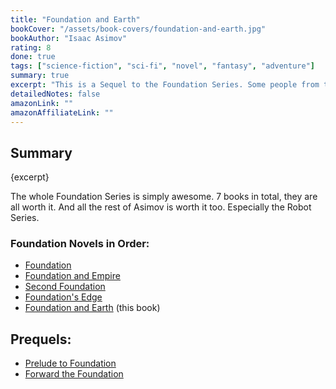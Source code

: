 ```yaml
---
title: "Foundation and Earth"
bookCover: "/assets/book-covers/foundation-and-earth.jpg"
bookAuthor: "Isaac Asimov"
rating: 8
done: true
tags: ["science-fiction", "sci-fi", "novel", "fantasy", "adventure"]
summary: true
excerpt: "This is a Sequel to the Foundation Series. Some people from the Foundation find out that, according to their knowledge, there has to be a point of origin for humanity. A planet, somewhere in the galaxy, from where all humans came from, before they spread throughout the whole galaxy. And so they embark on an adventure to find that place, our Earth."
detailedNotes: false
amazonLink: ""
amazonAffiliateLink: ""
---
```


## Summary

<p>{excerpt}</p>

The whole Foundation Series is simply awesome. 7 books in total, they are all worth it. And all the rest of Asimov is worth it too. Especially the Robot Series.

### Foundation Novels in Order:

- [Foundation](/booknotes/foundation-1-foundation)
- [Foundation and Empire](/booknotes/foundation-2-foundation-and-empire)
- [Second Foundation](/booknotes/foundation-3-second-foundation)
- [Foundation's Edge](/booknotes/foundation-4-foundations-edge)
- [Foundation and Earth](/booknotes/foundation-5-foundation-and-earth) (this book)

## Prequels:

- [Prelude to Foundation](/booknotes/foundation-6-prelude-to-foundation) 
- [Forward the Foundation](/booknotes/foundation-7-forward-the-foundation)